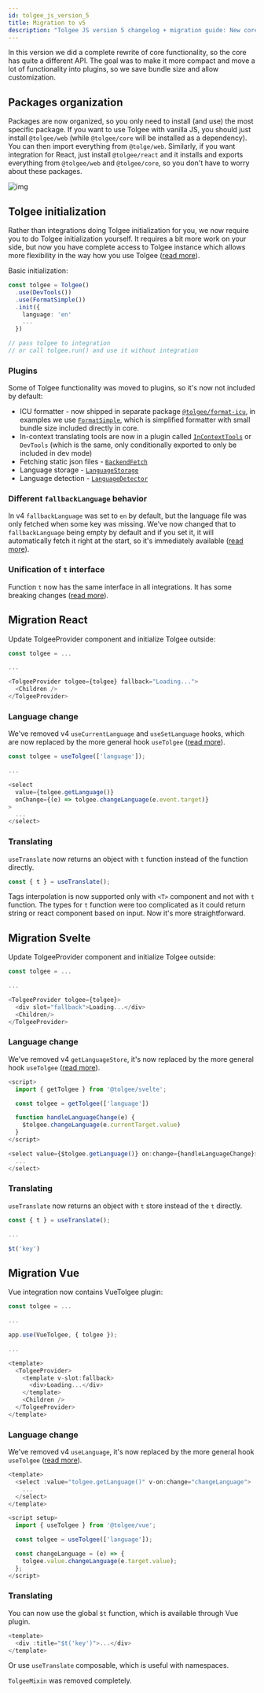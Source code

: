 ```yaml
---
id: tolgee_js_version_5
title: Migration to v5
description: "Tolgee JS version 5 changelog + migration guide: New core and changes in integrations."
---
```


In this version we did a complete rewrite of core functionality, so the core has quite a different API. The goal was to make it more compact and move a lot of functionality into plugins, so we save bundle size and allow customization.

## Packages organization

Packages are now organized, so you only need to install (and use) the most specific package. If you want to use Tolgee with vanilla JS, you should just install `@tolgee/web` (while `@tolgee/core` will be installed as a dependency). You can then import everything from `@tolge/web`. Similarly, if you want integration for React, just install `@tolgee/react` and it installs and exports everything from `@tolgee/web` and `@tolgee/core`, so you don't have to worry about these packages.

![img](/img/docs/web/packages.svg)

## Tolgee initialization

Rather than integrations doing Tolgee initialization for you, we now require you to do Tolgee initialization yourself. It requires a bit more work on your side, but now you have complete access to Tolgee instance which allows more flexibility in the way how you use Tolgee ([read more](/initialization.mdx)).

Basic initialization:

```ts
const tolgee = Tolgee()
  .use(DevTools())
  .use(FormatSimple())
  .init({
    language: 'en'
    ...
  })

// pass tolgee to integration
// or call tolgee.run() and use it without integration
```

### Plugins

Some of Tolgee functionality was moved to plugins, so it's now not included by default:

 - ICU formatter - now shipped in separate package [`@tolgee/format-icu`](/formatting.mdx#icu-formatter), in examples we use [`FormatSimple`](/formatting.mdx#simple-formatter), which is simplified formatter with small bundle size included directly in core.
 - In-context translating tools are now in a plugin called [`InContextTools`](/api/web_package/bundled_plugins.mdx#incontexttools) or `DevTools` (which is the same, only conditionally exported to only be included in dev mode)
 - Fetching static json files - [`BackendFetch`](/api/web_package/plugins.mdx#backendfetch)
 - Language storage - [`LanguageStorage`](/api/web_package/plugins.mdx#languagestorage)
 - Language detection - [`LanguageDetector`](/api/web_package/plugins.mdx#languagedetector)

### Different `fallbackLanguage` behavior

In v4 `fallbackLanguage` was set to `en` by default, but the language file was only fetched when some key was missing. We've now changed that to `fallbackLanguage` being empty by default and if you set it, it will automatically fetch it right at the start, so it's immediately available ([read more](/api/core_package/options.mdx#fallbacklanguage)).

### Unification of `t` interface

Function `t` now has the same interface in all integrations. It has some breaking changes
([read more](/api/core_package/tolgee.mdx#t)).

## Migration React

Update TolgeeProvider component and initialize Tolgee outside:

```ts
const tolgee = ...

...

<TolgeeProvider tolgee={tolgee} fallback="Loading...">
  <Children />
</TolgeeProvider>
```

### Language change

We've removed v4 `useCurrentLanguage` and `useSetLanguage` hooks, which are now replaced by the more general hook `useTolgee` ([read more](/integrations/react/switching_languages.mdx)).

```ts
const tolgee = useTolgee(['language']);

...

<select
  value={tolgee.getLanguage()}
  onChange={(e) => tolgee.changeLanguage(e.event.target)}
>
  ...
</select>
```

### Translating

`useTranslate` now returns an object with `t` function instead of the function directly.

```ts
const { t } = useTranslate();
```

Tags interpolation is now supported only with `<T>` component and not with `t` function. The types for `t` function were too complicated as it could return string or react component based on input. Now it's more straightforward.

## Migration Svelte

Update TolgeeProvider component and initialize Tolgee outside:

```ts
const tolgee = ...

...

<TolgeeProvider tolgee={tolgee}>
  <div slot="fallback">Loading...</div>
  <Children/>
</TolgeeProvider>
```

### Language change

We've removed v4 `getLanguageStore`, it's now replaced by the more general hook `useTolgee` ([read more](/integrations/svelte/switching_language.mdx)).

```ts
<script>
  import { getTolgee } from '@tolgee/svelte';

  const tolgee = getTolgee(['language'])

  function handleLanguageChange(e) {
    $tolgee.changeLanguage(e.currentTarget.value)
  }
</script>

<select value={$tolgee.getLanguage()} on:change={handleLanguageChange}>
  ...
</select>
```

### Translating

`useTranslate` now returns an object with `t` store instead of the `t` directly.

```ts
const { t } = useTranslate();

...

$t('key')
```

## Migration Vue

Vue integration now contains VueTolgee plugin:

```ts
const tolgee = ...

...

app.use(VueTolgee, { tolgee });

...

<template>
  <TolgeeProvider>
    <template v-slot:fallback>
      <div>Loading...</div>
    </template>
    <Children />
  </TolgeeProvider>
</template>
```

### Language change

We've removed v4 `useLanguage`, it's now replaced by the more general hook `useTolgee` ([read more](/integrations/vue/switching_languages.mdx)).

```ts
<template>
  <select :value="tolgee.getLanguage()" v-on:change="changeLanguage">
    ...
  </select>
</template>

<script setup>
  import { useTolgee } from '@tolgee/vue';

  const tolgee = useTolgee(['language']);

  const changeLanguage = (e) => {
    tolgee.value.changeLanguage(e.target.value);
  };
</script>
```

### Translating

You can now use the global `$t` function, which is available through Vue plugin.

```ts
<template>
  <div :title="$t('key')">...</div>
</template>
```

Or use `useTranslate` composable, which is useful with namespaces.

`TolgeeMixin` was removed completely.